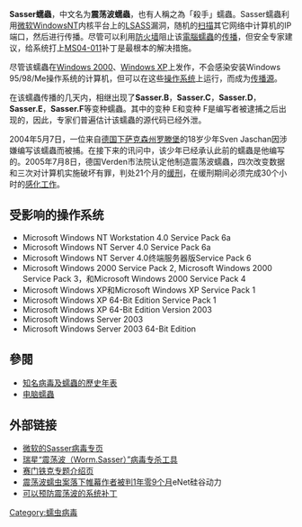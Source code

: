 {{noteTA
|G1=IT
|G2=Windows
}}
{{Infobox computer virus
|Fullname=殺手蠕蟲
|Technical name=Sasser
|Aliases= 震荡波蠕蟲
|Family= Sasser家族
|Classification=[[電腦蠕蟲|電腦蠕蟲]]
|Type=[[Windows|Windows]]
|Subtype=
|IsolationDate= 2004年5月1日
|Point of Isolation=
|Origin=德国下萨克森州罗滕堡
|Author=Sven Jaschan
}}
'''Sasser蠕蟲'''，中文名为'''震荡波蠕蟲'''，也有人稱之為「殺手」蠕蟲。Sasser蠕蟲利用[[微软|微软]]WindowsNT内核平台上的[[LSASS|LSASS]]漏洞，随机的[[扫描|扫描]]其它网络中计算机的IP端口，然后进行传播。尽管可以利用[[防火墙|防火墙]]阻止该[[電腦蠕蟲|電腦蠕蟲]]的[[传播|传播]]，但安全专家建议，给系统打上[http://www.microsoft.com/taiwan/security/bulletins/ms04-011.asp MS04-011]补丁是最根本的解决措施。

尽管该蠕蟲在[[Windows_2000|Windows 2000]]、[[Windows_XP|Windows XP]]上发作，不会感染安装Windows 95/98/Me操作系统的计算机，但可以在这些[[操作系统|操作系统]]上运行，而成为[[传播源|传播源]]。

在该蠕蟲传播的几天内，相继出现了'''Sasser.B'''，'''Sasser.C'''，'''Sasser.D'''，'''Sasser.E'''，'''Sasser.F'''等变种蠕蟲。其中的变种 E和变种 F是编写者被逮捕之后出现的，因此，专家们普遍估计该蠕蟲的源代码已经外泄。

2004年5月7日，一位来自[[德国|德国]][[下萨克森州|下萨克森州]][[罗滕堡|罗滕堡]]的18岁少年Sven Jaschan因涉嫌编写该蠕蟲而被捕。在接下来的讯问中，该少年已经承认此前的蠕蟲是他编写的。2005年7月8日，德国Verden市法院认定他制造震荡波蠕蟲，四次改变数据和三次对计算机实施破坏有罪，判处21个月的[[缓刑|缓刑]]，在缓刑期间必须完成30个小时的[[感化工作|感化工作]]。

== 受影响的操作系统 ==
* Microsoft Windows NT Workstation 4.0 Service Pack 6a
* Microsoft Windows NT Server 4.0 Service Pack 6a
* Microsoft Windows NT Server 4.0终端服务器版Service Pack 6
* Microsoft Windows 2000 Service Pack 2, Microsoft Windows 2000 Service Pack 3，和Microsoft Windows 2000 Service Pack 4
* Microsoft Windows XP和Microsoft Windows XP Service Pack 1
* Microsoft Windows XP 64-Bit Edition Service Pack 1
* Microsoft Windows XP 64-Bit Edition Version 2003
* Microsoft Windows Server 2003
* Microsoft Windows Server 2003 64-Bit Edition

== 參閱 ==
* [[知名病毒及蠕蟲的歷史年表|知名病毒及蠕蟲的歷史年表]]
* [[电脑蠕蟲|电脑蠕蟲]]

== 外部链接 ==
* [http://www.microsoft.com/security/incident/sasser.asp 微软的Sasser病毒专页]
* [https://web.archive.org/web/20040503055706/http://it.rising.com.cn/service/technology/RS_sasser.htm 瑞星“震荡波（Worm.Sasser）”病毒专杀工具]
* [http://www.symantec.com/avcenter/venc/data/w32.sasser.worm.html 赛门铁克专题介绍页]
* [http://www.enet.com.cn/A20050709432785.html 震荡波蠕虫案落下帷幕作者被判1年零9个月]{{dead link|date=2018年5月 |bot=InternetArchiveBot |fix-attempted=yes }}eNet硅谷动力
* [http://www.microsoft.com/china/technet/security/bulletin/ms04-011.mspx 可以预防震荡波的系统补丁]

{{Hacking}}

[[Category:蠕虫病毒|Category:蠕虫病毒]]